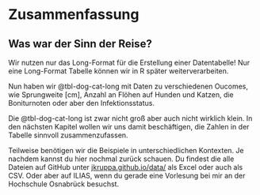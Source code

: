 # Zusammenfassung

::: callout-note
## Was war der Sinn der Reise?

Wir nutzen nur das Long-Format für die Erstellung einer Datentabelle! Nur eine Long-Format Tabelle können wir in R später weiterverarbeiten.
:::

Nun haben wir @tbl-dog-cat-long mit Daten zu verschiedenen Oucomes, wie Sprungweite \[cm\], Anzahl an Flöhen auf Hunden und Katzen, die Boniturnoten oder aber den Infektionsstatus.

Die @tbl-dog-cat-long ist zwar nicht groß aber auch nicht wirklich klein. In den nächsten Kapitel wollen wir uns damit beschäftigen, die Zahlen in der Tabelle sinnvoll zusammenzufassen.

Teilweise benötigen wir die Beispiele in unterschiedlichen Kontexten. Je nachdem kannst du hier nochmal zurück schauen. Du findest die alle Dateien auf GitHub unter [jkruppa.github.io/data/](https://github.com/jkruppa/jkruppa.github.io/tree/master/data) als Excel oder auch als CSV. Oder aber auf ILIAS, wenn du gerade eine Vorlesung bei mir an der Hochschule Osnabrück besuchst.
